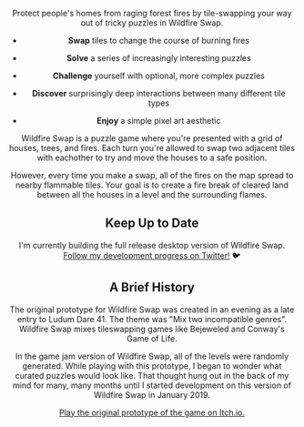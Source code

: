
<Header
  title="Wildfire Swap 🔥"
  links={[{ label: "Presskit", link: "/presskit" }]}
/>

Protect people's homes from raging forest fires by tile-swapping your way out of tricky puzzles in Wildfire Swap.

<EmailSignup label="Be the first to know when beta access opens!" />

<Center>
  <Vimeo video="341204765" />
</Center>

- **Swap** tiles to change the course of burning fires

- **Solve** a series of increasingly interesting puzzles

- **Challenge** yourself with optional, more complex puzzles

- **Discover** surprisingly deep interactions between many different tile types

- **Enjoy** a simple pixel art aesthetic

Wildfire Swap is a puzzle game where you're presented with a grid of houses, trees, and fires. Each turn you're allowed to swap two adjacent tiles with eachother to try and move the houses to a safe position.

However, every time you make a swap, all of the fires on the map spread to nearby flammable tiles. Your goal is to create a fire break of cleared land between all the houses in a level and the surrounding flames.

## Keep Up to Date

I'm currently building the full release desktop version of Wildfire Swap. [Follow my development progress on Twitter!](https://twitter.com/ryrykubes) 🐦

<BreakColumn>
  <TweetEmbed id="1088152385736720384" />
  <TweetEmbed id="1094312727831490560" />
  <TweetEmbed id="1103372424416964608" />
  <TweetEmbed id="1126188263436275712" />
</BreakColumn>

<EmailSignup label="Keep up to date with my progress!" />

## A Brief History

The original prototype for Wildfire Swap was created in an evening as a late entry to Ludum Dare 41. The theme was "Mix two incompatible genres". Wildfire Swap mixes tileswapping games like Bejeweled and Conway's Game of Life.

In the game jam version of Wildfire Swap, all of the levels were randomly generated. While playing with this prototype, I began to wonder what curated puzzles would look like. That thought hung out in the back of my mind for many, many months until I started development on this version of Wildfire Swap in January 2019.

[Play the original prototype of the game on Itch.io.](https://law5guy.itch.io/wildfire-jam)

